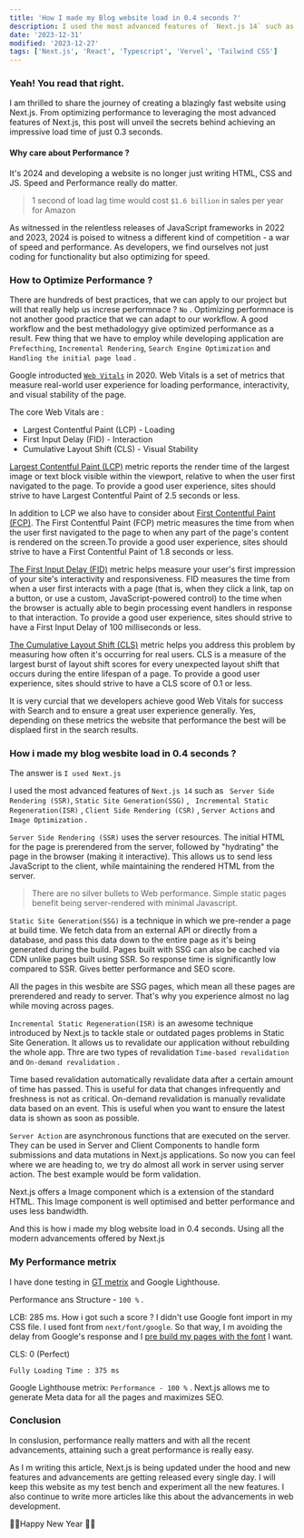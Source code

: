 ```yaml
---
title: 'How I made my Blog website load in 0.4 seconds ?'
description: I used the most advanced features of `Next.js 14` such as SSR, SSG, ISR, CSR, Server Actions and Image Optimization . This post will unveil the secrets behind achieving an impressive load time of just 0.3 seconds.'
date: '2023-12-31'
modified: '2023-12-27'
tags: ['Next.js', 'React', 'Typescript', 'Vervel', 'Tailwind CSS']
---
```


<h3>Yeah! You read that right.</h3>

I am thrilled to share the journey of creating a blazingly fast website using Next.js. From optimizing performance to leveraging the most advanced features of Next.js, this post will unveil the secrets behind achieving an impressive load time of just 0.3 seconds.

<h4>Why care about Performance ? </h4>
It's 2024 and developing a website is no longer just writing HTML, CSS and JS. Speed and Performance really do matter.

>  1 second of load lag time would cost `$1.6 billion` in sales per year for Amazon

As witnessed in the relentless releases of JavaScript frameworks in 2022 and 2023, 2024 is poised to witness a different kind of competition - a war of speed and performance.  As developers, we find ourselves not just coding for functionality but also optimizing for speed.

<h3>How to Optimize Performance ? </h3>

There are hundreds of best practices, that we can apply to our project but will that really help us increse performnace ? `No` . Optimizing performnace is not another good practice that we can adapt to our workflow. A good workflow and the best methadologyy give optimized performance as a result. Few thing that we have to employ while developing application are `Prefecthing`, `Incremental Rendering`, `Search Engine Optimization` and `Handling the initial page load` . 

Google introducted [`Web Vitals`](https://developers.google.com/search/docs/appearance/core-web-vitals) in 2020. Web Vitals is a set of metrics that measure real-world user experience for loading performance, interactivity, and visual stability of the page.

The core Web Vitals are :
- Largest Contentful Paint (LCP) - Loading
- First Input Delay (FID) - Interaction
- Cumulative Layout Shift (CLS) - Visual Stability

[Largest Contentful Paint (LCP)](https://web.dev/articles/lcp) metric reports the render time of the largest image or text block visible within the viewport, relative to when the user first navigated to the page. To provide a good user experience, sites should strive to have Largest Contentful Paint of 2.5 seconds or less. 

In addition to LCP we also have to consider about [First Contentful Paint (FCP)](https://web.dev/articles/fcp). The First Contentful Paint (FCP) metric measures the time from when the user first navigated to the page to when any part of the page's content is rendered on the screen.To provide a good user experience, sites should strive to have a First Contentful Paint of 1.8 seconds or less.

[The First Input Delay (FID)](https://web.dev/articles/fid) metric helps measure your user's first impression of your site's interactivity and responsiveness. FID measures the time from when a user first interacts with a page (that is, when they click a link, tap on a button, or use a custom, JavaScript-powered control) to the time when the browser is actually able to begin processing event handlers in response to that interaction. To provide a good user experience, sites should strive to have a First Input Delay of 100 milliseconds or less.

[The Cumulative Layout Shift (CLS)](https://web.dev/articles/cls) metric helps you address this problem by measuring how often it's occurring for real users. CLS is a measure of the largest burst of layout shift scores for every unexpected layout shift that occurs during the entire lifespan of a page. To provide a good user experience, sites should strive to have a CLS score of 0.1 or less. 

It is very curcial that we developers achieve good Web Vitals for success with Search and to ensure a great user experience generally. Yes, depending on these metrics the website that performance the best will be displaed first in the search results.

<h3>How i made my blog wesbite load in 0.4 seconds ?</h3>

The answer is `I used Next.js`

I used the most advanced features of `Next.js 14` such as ` Server Side Rendering (SSR)`, `Static Site Generation(SSG)` , ` Incremental Static Regeneration(ISR)` , `Client Side Rendering (CSR)` , `Server Actions` and `Image Optimization` .

`Server Side Rendering (SSR)` uses the server resources. The initial HTML for the page is prerendered from the server, followed by "hydrating" the page in the browser (making it interactive). This allows us to send less JavaScript to the client, while maintaining the rendered HTML from the server. 

> There are no silver bullets to Web performance. Simple static pages benefit being server-rendered with minimal Javascript. 

`Static Site Generation(SSG)` is a technique in which we pre-render a page at build time. We fetch data from an external API or directly from a database, and pass this data down to the entire page as it's being generated during the build. Pages built with SSG can also be cached via CDN unlike pages built using SSR. So response time is significantly low compared to SSR. Gives better performance and SEO score.

All the pages in this wesbite are SSG pages, which mean all these pages are prerendered and ready to server. That's why you experience almost no lag while moving across pages.

`Incremental Static Regeneration(ISR)` is an awesome technique introduced by Next.js to tackle stale or outdated pages problems in Static Site Generation. It allows us to revalidate our application without rebuilding the whole app. Thre are two types of revalidation `Time-based revalidation` and `On-demand revalidation` . 

Time based revalidation automatically revalidate data after a certain amount of time has passed. This is useful for data that changes infrequently and freshness is not as critical. On-demand revalidation is manually revalidate data based on an event. This is useful when you want to ensure the latest data is shown as soon as possible. 

`Server Action` are asynchronous functions that are executed on the server. They can be used in Server and Client Components to handle form submissions and data mutations in Next.js applications. So now you can feel where we are heading to, we try do almost all work in server using server action. The best example would be form validation. 

Next.js offers a Image component which is a extension of the standard HTML. This Image component is well optimised and better performance and uses less bandwidth.

And this is how i made my blog website load in 0.4 seconds. Using all the modern advancements offered by Next.js 

<h3>My Performance metrix</h3>

I have done testing in [GT metrix](https://gtmetrix.com/reports/blog-vikramp.vercel.app/m992KuIl/) and Google Lighthouse.

Performance ans Structure - `100 %` . 

LCB: 285 ms. How i got such a score ? I didn't use Google font import in my CSS file. I used font from `next/font/google`. So that way, I m avoiding the delay from Google's response and I [pre build my pages with the font](https://nextjs.org/docs/app/building-your-application/optimizing/fonts) I want.

CLS: 0 (Perfect)

<CustomImage src="https://raw.githubusercontent.com/Vikram0118/blogposts-mdx/main/Images/How-i-made-my-blog-website-load-fast.png" alt="Gt metrix performance values" priority="true" />

`Fully Loading Time : 375 ms`

<CustomImage src="https://raw.githubusercontent.com/Vikram0118/blogposts-mdx/main/Images/page-details.png" alt="Gt metrix full details" priority="true" />

Google Lighthouse metrix:
`Performance - 100 %` . 
Next.js allows me to generate Meta data for all the pages and maximizes SEO.

<CustomImage src="https://raw.githubusercontent.com/Vikram0118/blogposts-mdx/main/Images/lighthouse-data.png" alt="Google light house metrix" priority="true" />

<h3>Conclusion</h3>

In conslusion, performance really matters and with all the recent advancements, attaining such a great performance is really easy.

As I m writing this article, Next.js is being updated under the hood and new features and advancements are getting released every single day. I will keep this website as my test bench and experiment all the new features. I also continue to write more articles like this about the advancements in web development. 

🎉🎉Happy New Year 🎉🎉

